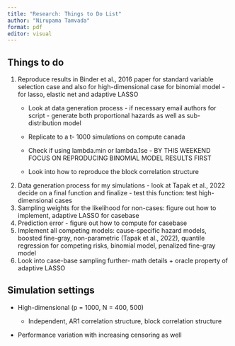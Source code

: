 ```yaml
---
title: "Research: Things to Do List"
author: "Nirupama Tamvada"
format: pdf
editor: visual
---
```


## Things to do

1.  Reproduce results in Binder et al., 2016 paper for standard variable selection case and also for high-dimensional case for binomial model - for lasso, elastic net and adaptive LASSO
    -   Look at data generation process - if necessary email authors for script - generate both proportional hazards as well as sub-distribution model

    -   Replicate to a t- 1000 simulations on compute canada

    -   Check if using lambda.min or lambda.1se - BY THIS WEEKEND FOCUS ON REPRODUCING BINOMIAL MODEL RESULTS FIRST

    -   Look into how to reproduce the block correlation structure
2.  Data generation process for my simulations - look at Tapak et al., 2022 decide on a final function and finalize - test this function: test high-dimensional cases
3.  Sampling weights for the likelihood for non-cases: figure out how to implement, adaptive LASSO for casebase
4.  Prediction error - figure out how to compute for casebase
5.  Implement all competing models: cause-specific hazard models, boosted fine-gray, non-parametric (Tapak et al., 2022), quantile regression for competing risks, binomial model, penalized fine-gray model
6.  Look into case-base sampling further- math details + oracle property of adaptive LASSO

## Simulation settings

-   High-dimensional (p = 1000, N = 400, 500)

    -   Independent, AR1 correlation structure, block correlation structure

-   Performance variation with increasing censoring as well
